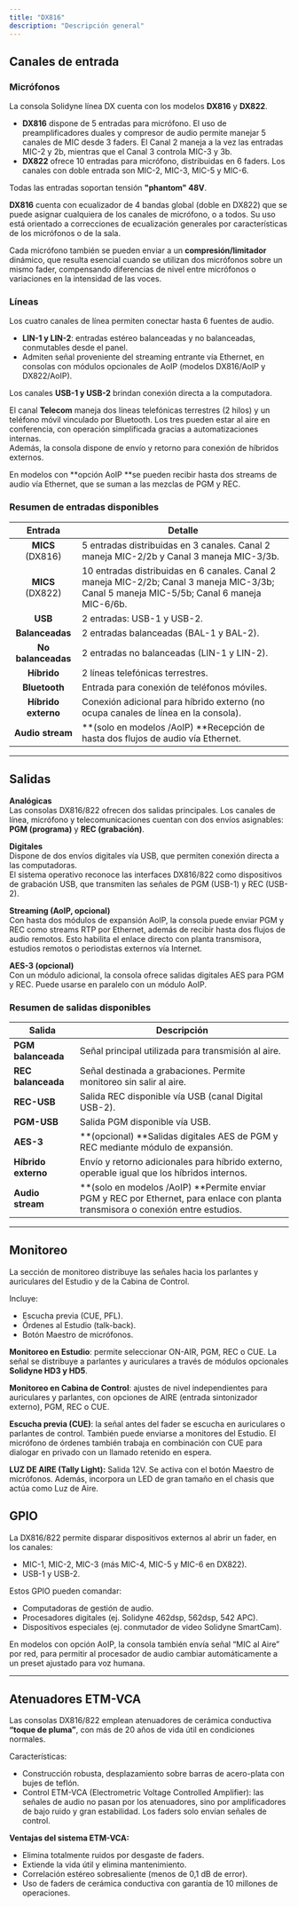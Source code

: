 ```yaml
---
title: "DX816"
description: "Descripción general"
---
```


## Canales de entrada

### Micrófonos

La consola Solidyne línea DX cuenta con los modelos **DX816** y **DX822**.

- **DX816** dispone de 5 entradas para micrófono. El uso de preamplificadores duales y compresor de audio permite manejar 5 canales de MIC desde 3 faders. El Canal 2 maneja a la vez las entradas MIC-2 y 2b, mientras que el Canal 3 controla MIC-3 y 3b.
- **DX822** ofrece 10 entradas para micrófono, distribuidas en 6 faders. Los canales con doble entrada son MIC-2, MIC-3, MIC-5 y MIC-6.

Todas las entradas soportan tensión **"phantom" 48V**.

**DX816** cuenta con ecualizador de 4 bandas global (doble en DX822) que se puede asignar cualquiera de los canales de micrófono, o a todos. Su uso está orientado a correcciones de ecualización generales por características de los micrófonos o de la sala.

Cada micrófono también se pueden enviar a un **compresión/limitador** dinámico, que resulta esencial cuando se utilizan dos micrófonos sobre un mismo fader, compensando diferencias de nivel entre micrófonos o variaciones en la intensidad de las voces.

### Líneas

Los cuatro canales de línea permiten conectar hasta 6 fuentes de audio.

- **LIN-1 y LIN-2**: entradas estéreo balanceadas y no balanceadas, conmutables desde el panel.
- Admiten señal proveniente del streaming entrante vía Ethernet, en consolas con módulos opcionales de AoIP (modelos DX816/AoIP y DX822/AoIP).

Los canales **USB-1 y USB-2** brindan conexión directa a la computadora.

El canal **Telecom** maneja dos líneas telefónicas terrestres (2 hilos) y un teléfono móvil vinculado por Bluetooth. Los tres pueden estar al aire en conferencia, con operación simplificada gracias a automatizaciones internas. \
Además, la consola dispone de envío y retorno para conexión de híbridos externos.

En modelos con \*\*opción AoIP \*\*se pueden recibir hasta dos streams de audio vía Ethernet, que se suman a las mezclas de PGM y REC.

### Resumen de entradas disponibles

| Entrada             | Detalle                                                                                                                                    |
| :-----------------: | ------------------------------------------------------------------------------------------------------------------------------------------ |
| **MICS** (DX816)    | 5 entradas distribuidas en 3 canales. Canal 2 maneja MIC-2/2b y Canal 3 maneja MIC-3/3b.                                                   |
| **MICS** (DX822)    | 10 entradas distribuidas en 6 canales. Canal 2 maneja MIC-2/2b; Canal 3 maneja MIC-3/3b; Canal 5 maneja MIC-5/5b; Canal 6 maneja MIC-6/6b. |
| **USB**             | 2 entradas: USB-1 y USB-2.                                                                                                                 |
| **Balanceadas**     | 2 entradas balanceadas (BAL-1 y BAL-2).                                                                                                    |
| **No balanceadas**  | 2 entradas no balanceadas (LIN-1 y LIN-2).                                                                                                 |
| **Híbrido**         | 2 líneas telefónicas terrestres.                                                                                                           |
| **Bluetooth**       | Entrada para conexión de teléfonos móviles.                                                                                                |
| **Híbrido externo** | Conexión adicional para híbrido externo (no ocupa canales de línea en la consola).                                                         |
| **Audio stream**    | \*\*(solo en modelos /AoIP) \*\*Recepción de hasta dos flujos de audio vía Ethernet.                                                       |

---

## Salidas

**Analógicas**\
Las consolas DX816/822 ofrecen dos salidas principales. Los canales de línea, micrófono y telecomunicaciones cuentan con dos envíos asignables: **PGM (programa)** y **REC (grabación)**.

**Digitales**\
Dispone de dos envíos digitales vía USB, que permiten conexión directa a las computadoras. \
El sistema operativo reconoce las interfaces DX816/822 como dispositivos de grabación USB, que transmiten las señales de PGM (USB-1) y REC (USB-2).

**Streaming (AoIP, opcional)**\
Con hasta dos módulos de expansión AoIP, la consola puede enviar PGM y REC como streams RTP por Ethernet, además de recibir hasta dos flujos de audio remotos. Esto habilita el enlace directo con planta transmisora, estudios remotos o periodistas externos vía Internet.

**AES-3 (opcional)**\
Con un módulo adicional, la consola ofrece salidas digitales AES para PGM y REC. Puede usarse en paralelo con un módulo AoIP.

### **Resumen de salidas disponibles**

| Salida              | Descripción                                                                                                                          |
| ------------------- | ------------------------------------------------------------------------------------------------------------------------------------ |
| **PGM balanceada**  | Señal principal utilizada para transmisión al aire.                                                                                  |
| **REC balanceada**  | Señal destinada a grabaciones. Permite monitoreo sin salir al aire.                                                                  |
| **REC-USB**         | Salida REC disponible vía USB (canal Digital USB-2).                                                                                 |
| **PGM-USB**         | Salida PGM disponible vía USB.                                                                                                       |
| **AES-3**           | \*\*(opcional) \*\*Salidas digitales AES de PGM y REC mediante módulo de expansión.                                                  |
| **Híbrido externo** | Envío y retorno adicionales para híbrido externo, operable igual que los híbridos internos.                                          |
| **Audio stream**    | \*\*(solo en modelos /AoIP) \*\*Permite enviar PGM y REC por Ethernet, para enlace con planta transmisora o conexión entre estudios. |

---

## Monitoreo

La sección de monitoreo distribuye las señales hacia los parlantes y auriculares del Estudio y de la Cabina de Control.

Incluye:

- Escucha previa (CUE, PFL).
- Órdenes al Estudio (talk-back).
- Botón Maestro de micrófonos.

**Monitoreo en Estudio**: permite seleccionar ON-AIR, PGM, REC o CUE. La señal se distribuye a parlantes y auriculares a través de módulos opcionales **Solidyne HD3 y HD5**.

**Monitoreo en Cabina de Control**: ajustes de nivel independientes para auriculares y parlantes, con opciones de AIRE (entrada sintonizador externo), PGM, REC o CUE.

**Escucha previa (CUE)**: la señal antes del fader se escucha en auriculares o parlantes de control. También puede enviarse a monitores del Estudio. El micrófono de órdenes también trabaja en combinación con CUE para dialogar en privado con un llamado retenido en espera.

**LUZ DE AIRE (Tally Light):**  Salida 12V. Se activa con el botón Maestro de micrófonos. Además, incorpora un LED de gran tamaño en el chasis que actúa como Luz de Aire.

## GPIO

La DX816/822 permite disparar dispositivos externos al abrir un fader, en los canales:

- MIC-1, MIC-2, MIC-3 (más MIC-4, MIC-5 y MIC-6 en DX822).
- USB-1 y USB-2.

Estos GPIO pueden comandar:

- Computadoras de gestión de audio.
- Procesadores digitales (ej. Solidyne 462dsp, 562dsp, 542 APC).
- Dispositivos especiales (ej. conmutador de video Solidyne SmartCam).

En modelos con opción AoIP, la consola también envía señal “MIC al Aire” por red, para permitir al procesador de audio cambiar automáticamente a un preset ajustado para voz humana.

---

## Atenuadores ETM-VCA

Las consolas DX816/822 emplean atenuadores de cerámica conductiva **“toque de pluma”**, con más de 20 años de vida útil en condiciones normales.

Características:

- Construcción robusta, desplazamiento sobre barras de acero-plata con bujes de teflón.
- Control ETM-VCA (Electrometric Voltage Controlled Amplifier): las señales de audio no pasan por los atenuadores, sino por amplificadores de bajo ruido y gran estabilidad. Los faders solo envían señales de control.

**Ventajas del sistema ETM-VCA:**

- Elimina totalmente ruidos por desgaste de faders.
- Extiende la vida útil y elimina mantenimiento.
- Correlación estéreo sobresaliente (menos de 0,1 dB de error).
- Uso de faders de cerámica conductiva con garantía de 10 millones de operaciones.